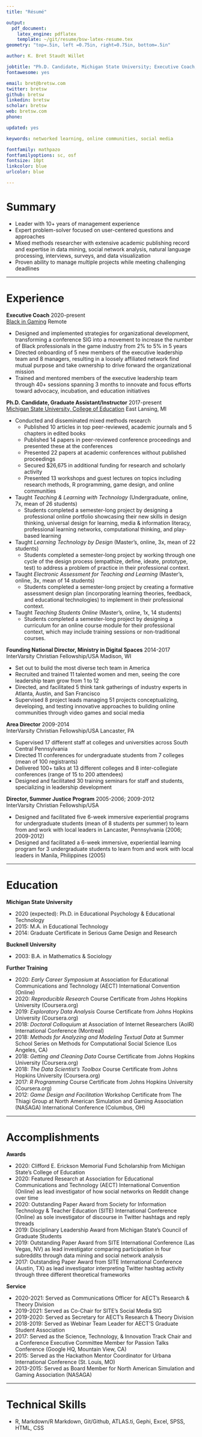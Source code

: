 ```yaml
---
title: "Résumé"

output: 
  pdf_document:
    latex_engine: pdflatex
    template: ~/git/resume/bsw-latex-resume.tex
geometry: "top=.5in, left =0.75in, right=0.75in, bottom=.5in"

author: K. Bret Staudt Willet

jobtitle: "Ph.D. Candidate, Michigan State University; Executive Coach, Black in Gaming"
fontawesome: yes

email: bret@bretsw.com
twitter: bretsw
github: bretsw
linkedin: bretsw
scholar: bretsw
web: bretsw.com
phone: 

updated: yes

keywords: networked learning, online communities, social media

fontfamily: mathpazo
fontfamilyoptions: sc, osf
fontsize: 10pt
linkcolor: blue
urlcolor: blue

---
```


# Summary

- Leader with 10+ years of management experience
- Expert problem-solver focused on user-centered questions and approaches
- Mixed methods researcher with extensive academic publishing record and expertise in data mining, social network analysis, natural language processing, interviews, surveys, and data visualization
- Proven ability to manage multiple projects while meeting challenging deadlines

---

# Experience

**Executive Coach** \hfill 2020-present  
[Black in Gaming](http://www.blackingaming.com/) \hfill Remote

- Designed and implemented strategies for organizational development, transforming a conference SIG into a movement to increase the number of Black professionals in the game industry from 2% to 5% in 5 years
- Directed onboarding of 5 new members of the executive leadership team and 8 managers, resulting in a loosely affiliated network find mutual purpose and take ownership to drive forward the organizational mission
- Trained and mentored members of the executive leadership team through 40+ sessions spanning 3 months to innovate and focus efforts toward advocacy, incubation, and education initiatives

**Ph.D. Candidate, Graduate Assistant/Instructor** \hfill 2017-present  
[Michigan State University, College of Education](https://education.msu.edu/cepse/) \hfill East Lansing, MI

- Conducted and disseminated mixed methods research 
  - Published 10 articles in top peer-reviewed, academic journals and 5 chapters in edited books
  - Published 14 papers in peer-reviewed conference proceedings and presented these at the conferences
  - Presented 22 papers at academic conferences without published proceedings
  - Secured $26,675 in additional funding for research and scholarly activity
  - Presented 13 workshops and guest lectures on topics including research methods, R programming, game design, and online communities
- Taught *Teaching & Learning with Technology* (Undergraduate, online, 7x, mean of 26 students)
  - Students completed a semester-long project by designing a professional online portfolio showcasing their new skills in design thinking, universal design for learning, media & information literacy, professional learning networks, computational thinking, and play-based learning
- Taught *Learning Technology by Design* (Master’s, online, 3x, mean of 22 students)
  - Students completed a semester-long project by working through one cycle of the design process (empathize, define, ideate, prototype, test) to address a problem of practice in their professional context.
- Taught *Electronic Assessment for Teaching and Learning* (Master’s, online, 3x, mean of 14 students)
  - Students completed a semester-long project by creating a formative assessment design plan (incorporating learning theories, feedback, and educational technologies) to implement in their professional context.
- Taught *Teaching Students Online* (Master’s, online, 1x, 14 students)
  - Students completed a semester-long project by designing a curriculum for an online course module for their professional context, which may include training sessions or non-traditional courses.

**Founding National Director, Ministry in Digital Spaces** \hfill 2014-2017  
InterVarsity Christian Fellowship/USA \hfill Madison, WI

- Set out to build the most diverse tech team in America
- Recruited and trained 11 talented women and men, seeing the core leadership team grow from 1 to 12
- Directed, and facilitated 5 think tank gatherings of industry experts in Atlanta, Austin, and San Francisco
- Supervised 8 project leads managing 51 projects conceptualizing, developing, and testing innovative approaches to building online communities through video games and social media

**Area Director** \hfill 2009-2014  
InterVarsity Christian Fellowship/USA \hfill Lancaster, PA

- Supervised 17 different staff at colleges and universities across South Central Pennsylvania
- Directed 11 conferences for undergraduate students from 7 colleges (mean of 100 registrants)
- Delivered 100+ talks at 13 different colleges and 8 inter-collegiate conferences (range of 15 to 200 attendees)
- Designed and facilitated 30 training seminars for staff and students, specializing in leadership development

**Director, Summer Justice Program** \hfill 2005-2006; 2009-2012  
InterVarsity Christian Fellowship/USA

- Designed and facilitated five 6-week immersive experiential programs for undergraduate students (mean of 8 students per summer) to learn from and work with local leaders in Lancaster, Pennsylvania (2006; 2009-2012)
- Designed and facilitated a 6-week immersive, experiential learning program for 3 undergraduate students to learn from and work with local leaders in Manila, Philippines (2005)

---

# Education

**Michigan State University**

- 2020 (expected): Ph.D. in Educational Psychology & Educational Technology
- 2015: M.A. in Educational Technology
- 2014: Graduate Certificate in Serious Game Design and Research
 
**Bucknell University**

- 2003: B.A. in Mathematics & Sociology

**Further Training**

- 2020: *Early Career Symposium* at Association for Educational Communications and Technology (AECT) International Convention (Online)
- 2020: *Reproducible Research* Course Certificate from Johns Hopkins University (Coursera.org)
- 2019: *Exploratory Data Analysis* Course Certificate from Johns Hopkins University (Coursera.org)
- 2018: *Doctoral Colloquium* at Association of Internet Researchers (AoIR) International Conference (Montreal)
- 2018: *Methods for Analyzing and Modeling Textual Data* at Summer School Series on Methods for Computational Social Science (Los Angeles, CA)
- 2018: *Getting and Cleaning Data* Course Certificate from Johns Hopkins University (Coursera.org)
- 2018: *The Data Scientist’s Toolbox* Course Certificate from Johns Hopkins University (Coursera.org)
- 2017: *R Programming* Course Certificate from Johns Hopkins University (Coursera.org)
- 2012: *Game Design and Facilitation* Workshop Certificate from The Thiagi Group at North American Simulation and Gaming Association (NASAGA) International Conference (Columbus, OH)

---

# Accomplishments

**Awards**

- 2020: Clifford E. Erickson Memorial Fund Scholarship from Michigan State's College of Education
- 2020: Featured Research at Association for Educational Communications and Technology (AECT) International Convention (Online) as lead investigator of how social networks on Reddit change over time 
- 2020: Outstanding Paper Award from Society for Information Technology & Teacher Education (SITE) International Conference (Online) as sole investigator of discourse in Twitter hashtags and reply threads
- 2019: Disciplinary Leadership Award from Michigan State's Council of Graduate Students
- 2019: Outstanding Paper Award from SITE International Conference (Las Vegas, NV) as lead investigator comparing participation in four subreddits through data mining and social network analysis
- 2017: Outstanding Paper Award from SITE International Conference (Austin, TX) as lead investigator interpreting Twitter hashtag activity through three different theoretical frameworks

**Service**

- 2020-2021: Served as Communications Officer for AECT's Research & Theory Division
- 2019-2021: Served as Co-Chair for SITE's Social Media SIG
- 2019-2020: Served as Secretary for AECT's Research & Theory Division
- 2018-2019: Served as Webinar Team Leader for AECT'S Graduate Student Association
- 2017: Served as the Science, Technology, & Innovation Track Chair and a Conference Executive Committee Member for Passion Talks Conference (Google HQ, Mountain View, CA)
- 2015: Served as the Hackathon Mentor Coordinator for Urbana International Conference (St. Louis, MO)
- 2013-2015: Served as Board Member for North American Simulation and Gaming Association (NASAGA)

---

# Technical Skills

- R, Markdown/R Markdown, Git/Github, ATLAS.ti, Gephi, Excel, SPSS, HTML, CSS
